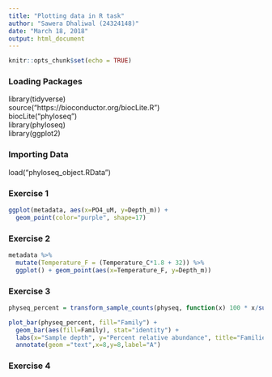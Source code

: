 ```yaml
---
title: "Plotting data in R task"
author: "Sawera Dhaliwal (24324148)"
date: "March 18, 2018"
output: html_document
---
```


```r
knitr::opts_chunk$set(echo = TRUE)
```

### Loading Packages
library(tidyverse)  
source("https://bioconductor.org/biocLite.R")  
biocLite("phyloseq")  
library(phyloseq)  
library(ggplot2)

### Importing Data
load("phyloseq_object.RData")
  
### Exercise 1
``` r
ggplot(metadata, aes(x=PO4_uM, y=Depth_m)) +
  geom_point(color="purple", shape=17)
```
  
### Exercise 2
``` r
metadata %>% 
  mutate(Temperature_F = (Temperature_C*1.8 + 32)) %>% 
  ggplot() + geom_point(aes(x=Temperature_F, y=Depth_m))
```

### Exercise 3

``` r
physeq_percent = transform_sample_counts(physeq, function(x) 100 * x/sum(x))

plot_bar(physeq_percent, fill="Family") + 
  geom_bar(aes(fill=Family), stat="identity") +
  labs(x="Sample depth", y="Percent relative abundance", title="Families from 10m-200m depth in Saanich Inlet") +
  annotate(geom ="text",x=8,y=8,label="A")
```
  
### Exercise 4
<!-- ggplot(metadata) + -->
<!--   geom_point(aes(x=O2_uM, y=Depth_m)) -->

<!-- metadata %>% -->
<!--   gather(metadata, key = "Nutrient", value = "Concentration", 2:5) -->


<!-- metadata %>% -->
<!--   gather(Nutrient, Concentration, 2:5) -->



<!--   key = "Nutrient", value = "Concentration", -Depth_m, 2:5) -->




<!-- plot_bar(physeq_percent, fill="Phylum") + -->
<!--   geom_bar(aes(fill=Phylum), stat="identity") + -->
<!--   facet_wrap(~Phylum, scales="free_y") + -->
<!--   theme(legend.position="none") -->


<!-- #for O2, PO4, SiO2, NO3, NH4, NO2 (uM) -->
<!-- #use gather to put all of the nutrients into one column -->




<!-- ### Learning about dot plots -->
<!-- ggplot(metadata, aes(x=O2_uM, y=Depth_m)) + -->
<!--   geom_point(color="blue") -->

<!-- ggplot(metadata) + -->
<!--   geom_point(aes(x=O2_uM, y=Depth_m)) -->

<!-- ggplot(metadata, aes(x=O2_uM, y=Depth_m)) + -->
<!--   geom_point(shape=0) -->

<!-- ggplot(metadata, aes(x=O2_uM, y=Depth_m, size=OxygenSBE_V)) + -->
<!--   geom_point() -->

<!-- plot_bar(physeq, fill="Phylum") -->

<!-- physeq_percent = transform_sample_counts(physeq, function(x) 100 * x/sum(x)) -->
<!-- plot_bar(physeq_percent, fill="Phylum") -->

<!-- plot_bar(physeq_percent, fill="Phylum") +  -->
<!--   geom_bar(aes(fill=Phylum), stat="identity") -->

<!-- plot_bar(physeq_percent, fill="Phylum") + -->
<!--   geom_bar(aes(fill=Phylum), stat="identity") + -->
<!--   facet_wrap(~Phylum) -->

<!-- plot_bar(physeq_percent, fill="Phylum") + -->
<!--   geom_bar(aes(fill=Phylum), stat="identity") + -->
<!--   facet_wrap(~Phylum, scales="free_y") + -->
<!--   theme(legend.position="none") -->
